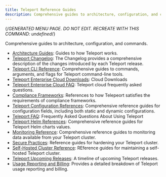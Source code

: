 ```yaml
---
title: Teleport Reference Guides
description: Comprehensive guides to architecture, configuration, and commands.
---
```


{/*GENERATED MENU PAGE. DO NOT EDIT. RECREATE WITH THIS COMMAND:
undefined*/}

Comprehensive guides to architecture, configuration, and commands.

- [Architecture Guides](reference/architecture.mdx): Guides to how Teleport works.
- [Teleport Changelog](reference/changelog.mdx): The Changelog provides a comprehensive description of the changes introduced by each Teleport release.
- [Teleport CLI Reference](reference/cli.mdx): Comprehensive guides to commands, arguments, and flags for Teleport command-line tools.
- [Teleport Enterprise Cloud Downloads](reference/cloud-downloads.mdx): Cloud Downloads
- [Teleport Enterprise Cloud FAQ](reference/cloud-faq.mdx): Teleport cloud frequently asked questions.
- [Compliance Frameworks](reference/compliance-frameworks.mdx): References to how Telepeort satisfies the requirements of compliance frameworks.
- [Teleport Configuration References](reference/configuring-teleport.mdx): Comprehensive reference guides for configuration fields, including both static and dynamic configurations.
- [Teleport FAQ](reference/faq.mdx): Frequently Asked Questions About Using Teleport
- [Teleport Helm References](reference/helm-reference.mdx): Comprehensive reference guides for Teleport Helm charts values.
- [Monitoring Reference](reference/monitoring.mdx): Comprehensive reference guides to monitoring data available from your Teleport cluster.
- [Secure Practices](reference/security.mdx): Reference guides for hardening your Teleport cluster.
- [Self-Hosted Cluster Reference](reference/self-hosted.mdx): REference guides for maintaining a self-hosted Teleport cluster.
- [Teleport Upcoming Releases](reference/upcoming-releases.mdx): A timeline of upcoming Teleport releases.
- [Usage Reporting and Billing](reference/usage-billing.mdx): Provides a detailed breakdown of Teleport usage reporting and billing.
